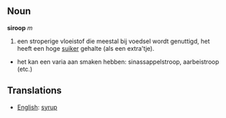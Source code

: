 ==Noun==
'''siroop''' ''m''
# een stroperige vloeistof die meestal bij voedsel wordt genuttigd, het heeft een hoge [[suiker]] gehalte (als een extra'tje).
* het kan een varia aan smaken hebben: sinassappelstroop, aarbeistroop (etc.)

==Translations==
*[[English]]: [[syrup]]